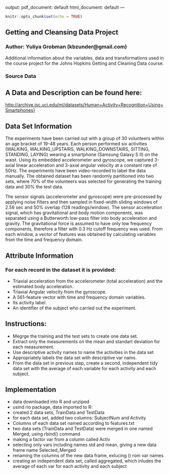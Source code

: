 
output:
  pdf_document: default
  html_document: default
---


```r
knitr::opts_chunk$set(echo = TRUE)
```

## Getting and Cleansing Data Project
### Author: Yuliya Grobman (kbzunder@gmail.com)

Additional information about the variables, data and transformations used in the course project for the Johns Hopkins Getting and Cleaning Data course.

### Source Data
## A Data and Description can be found here:
<http://archive.isc.uci.edu/ml/datasets/Human+Activity+Recognition+Using+Smartphones}>

## Data Set Information

The experiments have been carried out with a group of 30 volunteers within an age bracket of 19-48 years. Each person performed six activities (WALKING, WALKING_UPSTAIRS, WALKING_DOWNSTAIRS, SITTING, STANDING, LAYING) wearing a smartphone (Samsung Galaxy S II) on the waist. 
Using its embedded accelerometer and gyroscope, we captured 3-axial linear acceleration and 3-axial angular velocity at a constant rate of 50Hz. The experiments have been video-recorded to label the data manually. The obtained dataset has been randomly partitioned into two sets, where 70% of the volunteers was selected for generating the training data and 30% the test data.

The sensor signals (accelerometer and gyroscope) were pre-processed by applying noise filters and then sampled in fixed-width sliding windows of 2.56 sec and 50% overlap (128 readings/window). The sensor acceleration signal, which has gravitational and body motion components, was separated using a Butterworth low-pass filter into body acceleration and gravity. The gravitational force is assumed to have only low frequency components, therefore a filter with 0.3 Hz cutoff frequency was used. From each window, a vector of features was obtained by calculating variables from the time and frequency domain.

## Attribute Information

### For each record in the dataset it is provided:

* Triaxial acceleration from the accelerometer (total acceleration) and the estimated body acceleration.
* Triaxial Angular velocity from the gyroscope.
* A 561-feature vector with time and frequency domain variables.
* Its activity label.
* An identifier of the subject who carried out the experiment.

## Instructions:

* Megrge the training and the test sets to create one data set.
* Extract only the measurements on the mean and standart deviation for each measurement.
* Use descriptive activity names to name the activities in the data set
* Appropriately labels the data set with descriptive var nams.
* From the data set in previous step, create a second, independent tidy data set with the average of each variable for each activity and each subject.

## Implementation
* data downloaded into R and unziped
* usind rio package, data imported to R:
* created 2 data sets, TrainData and TestData
* for each data set, added two columns: SubjectNum and 
Activity
* Columns of each data set named according to features.txt
* two data sets (TrainData and TestData) were merged in one
named Merged, using rbind() command
* making a factor var from a column called Activ 
* selecting only vars including names std and mean, giving a new data frame name Selected_Merged
* renaming the columns of the new data frame, exlucing () rom var names
* creating an independent data set, called aggregated, which
inludes the average of each var for each activity and each
subject

